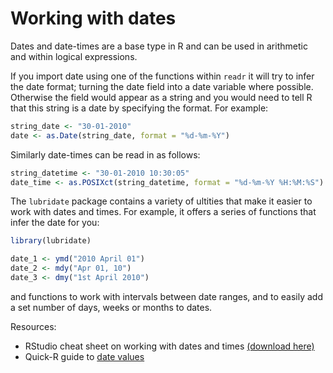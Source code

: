 
# Working with dates

Dates and date-times are a base type in R and can be used in arithmetic and within logical expressions.

If you import date using one of the functions within `readr` it will try to infer the date format; turning the date field into a date variable where possible. Otherwise the field would appear as a string and you would need to tell R that this string is a date by specifying the format. For example:
```{r eval=FALSE}
string_date <- "30-01-2010"
date <- as.Date(string_date, format = "%d-%m-%Y")
```

Similarly date-times can be read in as follows:
```{r eval=FALSE}
string_datetime <- "30-01-2010 10:30:05"
date_time <- as.POSIXct(string_datetime, format = "%d-%m-%Y %H:%M:%S")
```

The `lubridate` package contains a variety of ultities that make it easier to work with dates and times. For example, it offers a series of functions that infer the date for you:
```{r eval=FALSE}
library(lubridate)

date_1 <- ymd("2010 April 01")
date_2 <- mdy("Apr 01, 10")
date_3 <- dmy("1st April 2010")
```
and functions to work with intervals between date ranges, and to easily add a set number of days, weeks or months to dates.

Resources:

* RStudio cheat sheet on working with dates and times [(download here)](https://github.com/rstudio/cheatsheets/raw/master/lubridate.pdf)
* Quick-R guide to [date values](https://www.statmethods.net/input/dates.html)
